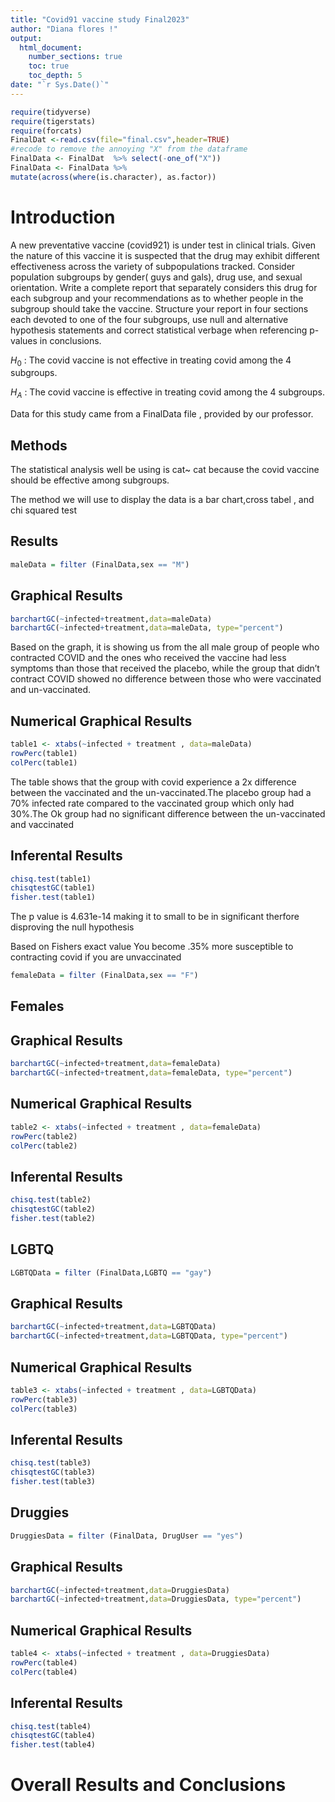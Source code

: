 ```yaml
---
title: "Covid91 vaccine study Final2023"
author: "Diana flores !"
output: 
  html_document:
    number_sections: true
    toc: true
    toc_depth: 5
date: "`r Sys.Date()`" 
---
```


```r
require(tidyverse)
require(tigerstats)
require(forcats)
FinalDat <-read.csv(file="final.csv",header=TRUE)
#recode to remove the annoying "X" from the dataframe
FinalData <- FinalDat  %>% select(-one_of("X"))
FinalData <- FinalData %>%
mutate(across(where(is.character), as.factor))
```

# Introduction

A new  preventative vaccine (covid921) is under test in clinical trials. Given the nature of this vaccine it is suspected that the drug may exhibit different effectiveness across the variety of subpopulations tracked. Consider population subgroups by gender( guys and gals), drug use, and sexual orientation. Write a complete report that separately considers this drug for each subgroup and your recommendations as to whether people in the subgroup should take the vaccine. Structure your report in four sections each devoted to one of the four subgroups, use null and alternative hypothesis statements and correct statistical verbage when referencing p-values in conclusions.

$H_0$ : The covid vaccine  is not  effective in treating covid among the 4 subgroups.


$H_A$ : The covid vaccine is effective in treating covid among the 4 subgroups.

Data for this study came from a FinalData file , provided by our professor.

## Methods 


The statistical analysis well be using is cat~ cat because the covid vaccine should be effective among subgroups.

The method we will use to display the data is a bar chart,cross tabel , and chi squared test 



## Results
```r
maleData = filter (FinalData,sex == "M")
```

## Graphical Results 
```r
barchartGC(~infected+treatment,data=maleData)
barchartGC(~infected+treatment,data=maleData, type="percent")

```

Based on the graph, it is showing us from the all male group of people who contracted COVID and the ones who received the vaccine had less symptoms than those that received the placebo, while the group that didn't contract COVID showed no difference between those who were vaccinated and un-vaccinated. 


## Numerical Graphical Results 

```r
table1 <- xtabs(~infected + treatment , data=maleData)
rowPerc(table1)
colPerc(table1)
```
The table shows that the group with covid experience a 2x difference between the vaccinated and the un-vaccinated.The placebo group had a 70% infected rate compared to the vaccinated group which only had 30%.The Ok group had no significant difference between the un-vaccinated and vaccinated


## Inferental Results 

```r
chisq.test(table1)
chisqtestGC(table1)
fisher.test(table1)
```
The p value is 4.631e-14  making it to small to be in significant therfore disproving the null hypothesis

Based on Fishers exact value You become .35% more susceptible to contracting covid if you are unvaccinated 




```r
femaleData = filter (FinalData,sex == "F")
```
 
## Females


## Graphical Results 
```r
barchartGC(~infected+treatment,data=femaleData)
barchartGC(~infected+treatment,data=femaleData, type="percent")

```

## Numerical Graphical Results 

```r
table2 <- xtabs(~infected + treatment , data=femaleData)
rowPerc(table2)
colPerc(table2)
```
## Inferental Results

```r
chisq.test(table2)
chisqtestGC(table2)
fisher.test(table2)
```


## LGBTQ
```r
LGBTQData = filter (FinalData,LGBTQ == "gay")
```

## Graphical Results 

```r
barchartGC(~infected+treatment,data=LGBTQData)
barchartGC(~infected+treatment,data=LGBTQData, type="percent")

```

## Numerical Graphical Results 
```r
table3 <- xtabs(~infected + treatment , data=LGBTQData)
rowPerc(table3)
colPerc(table3)
```

## Inferental Results

```r
chisq.test(table3)
chisqtestGC(table3)
fisher.test(table3)
```

## Druggies
```r
DruggiesData = filter (FinalData, DrugUser == "yes")
```
## Graphical Results 

```r
barchartGC(~infected+treatment,data=DruggiesData)
barchartGC(~infected+treatment,data=DruggiesData, type="percent")

```
## Numerical Graphical Results 

```r
table4 <- xtabs(~infected + treatment , data=DruggiesData)
rowPerc(table4)
colPerc(table4)
```

## Inferental Results



```r
chisq.test(table4)
chisqtestGC(table4)
fisher.test(table4)
```

# Overall Results and Conclusions